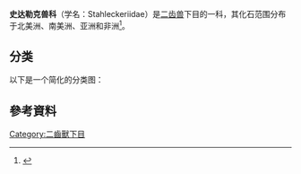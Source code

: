 {{Automatic taxobox
| fossil_range = [[三叠纪|三叠纪]], {{Fossil range|252|201.3}}
| image = Lisowicia NT.jpg
| image_caption =[[利索维斯兽属|利索维斯兽属]]（''Lisowicia''），三叠纪体型最大的陆栖动物之一，演化出了独特的四肢直立姿势，属于史达勒克兽科，生存于三叠纪[[瑞替阶|瑞替阶]]的[[波兰|波兰]]
|taxon=Stahleckeriidae
| authority = Cox, 1965
| subdivision_ranks = 属
| subdivision =
*{{extinct}}?属 ''Sungeodon''
*{{extinct}}'''布拉塞龙亚科 Placeriinae'''
**{{extinct}}[[利索维斯兽属|利索维斯兽属]] ''Lisowicia''
**{{extinct}}属 ''Moghreberia''
**{{extinct}}[[布拉塞龙属|布拉塞龙属]] ''Placerias''
**{{extinct}}属 ''Pentasaurus''
**{{extinct}}属 ''Zambiasaurus''
*{{extinct}}'''史达勒克兽亚科 Stahleckeriinae'''
**{{extinct}}属 ''Eubrachiosaurus''
**{{extinct}}[[伊斯基瓜拉斯托獸屬|伊斯基瓜拉斯托獸屬]] ''Ischigualastia''
**{{extinct}}[[哈查爾獸屬|哈查爾獸屬]] ''Jachaleria''
**{{extinct}}属 ''Sangusaurus''
**{{extinct}}[[史達勒克獸屬|史達勒克獸屬]] ''Stahleckeria''
**{{extinct}}属 ''Ufudocyclops''
}}
'''史达勒克兽科'''（学名：Stahleckeriidae）是[[二齒獸下目|二齿兽]]下目的一科，其化石范围分布于北美洲、南美洲、亚洲和非洲<ref name=EubrachiosaurusRev>{{Cite journal | last1 = Kammerer | first1 = C. F. | last2 = Fröbisch | first2 = J. R. | last3 = Angielczyk | first3 = K. D. | editor1-last = Farke | editor1-first = Andrew A | title = On the Validity and Phylogenetic Position of Eubrachiosaurus browni, a Kannemeyeriiform Dicynodont (Anomodontia) from Triassic North America | doi = 10.1371/journal.pone.0064203 | journal = PLoS ONE | volume = 8 | issue = 5 | pages = e64203 | year = 2013 | pmid =  23741307| pmc = 3669350}}</ref>。

==分类==
以下是一个简化的分类图：
{{clade|style=font-size:85%; line-height:85%
|label1='''''史達勒克獸科'''''
|1={{clade
 |label1=史达勒克兽亚科
 |1={{clade
  |1=''[[尚比亞龍屬|尚比亞龍屬]]'' 
  |2={{clade
   |1={{clade
    |1=''[[伊斯基瓜拉斯托兽属|伊斯基瓜拉斯托兽属]]'' [[File:Ischigualastia.jpg|80px]]
    |2=''[[哈查尔兽属|哈查尔兽属]]'' }}
   |2={{clade
    |1=''[[真腕龙兽属|真腕龙兽属]]''
    |2={{clade
     |1=''[[桑古龍獸屬|桑古龍獸屬]]''
     |2=''[[史达勒克兽属|史达勒克兽属]]'' [[File:Stahleckeria1DB.jpg|80px]] }} }} }} }}
 |label2=布拉塞龙亚科
 |2={{clade
  |1=''[[利索维斯兽属|利索维斯兽属]]'' [[File:Lisowicia_bojani_J..png|80px]]
  |2={{clade
   |1=''[[布拉塞龙属|布拉塞龙属]]'' [[File:Placerias1DB.jpg|80px]] 
   |2=''[[摩洛哥獸屬|摩洛哥獸屬]]''
}} }} }} }}

==參考資料==
{{reflist}} 
{{異齒亞目|K.}}

{{Taxonbar|from=Q4526703}}
[[Category:二齒獸下目|Category:二齒獸下目]]